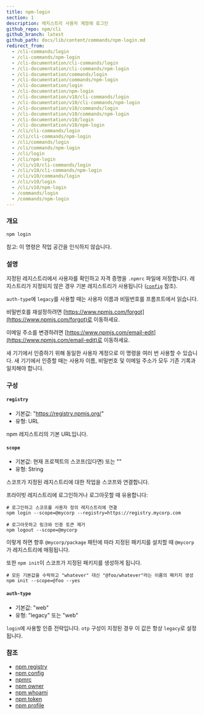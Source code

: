 ```yaml
---
title: npm-login
section: 1
description: 레지스트리 사용자 계정에 로그인
github_repo: npm/cli
github_branch: latest
github_path: docs/lib/content/commands/npm-login.md
redirect_from:
  - /cli-commands/login
  - /cli-commands/npm-login
  - /cli-documentation/cli-commands/login
  - /cli-documentation/cli-commands/npm-login
  - /cli-documentation/commands/login
  - /cli-documentation/commands/npm-login
  - /cli-documentation/login
  - /cli-documentation/npm-login
  - /cli-documentation/v10/cli-commands/login
  - /cli-documentation/v10/cli-commands/npm-login
  - /cli-documentation/v10/commands/login
  - /cli-documentation/v10/commands/npm-login
  - /cli-documentation/v10/login
  - /cli-documentation/v10/npm-login
  - /cli/cli-commands/login
  - /cli/cli-commands/npm-login
  - /cli/commands/login
  - /cli/commands/npm-login
  - /cli/login
  - /cli/npm-login
  - /cli/v10/cli-commands/login
  - /cli/v10/cli-commands/npm-login
  - /cli/v10/commands/login
  - /cli/v10/login
  - /cli/v10/npm-login
  - /commands/login
  - /commands/npm-login
---
```


### 개요

```bash
npm login
```

참고: 이 명령은 작업 공간을 인식하지 않습니다.

### 설명

지정된 레지스트리에서 사용자를 확인하고 자격 증명을 `.npmrc` 파일에 저장합니다. 레지스트리가 지정되지 않은 경우 기본 레지스트리가 사용됩니다 ([`config`](/cli/v10/using-npm/config) 참조).

`auth-type`에 `legacy`를 사용할 때는 사용자 이름과 비밀번호를 프롬프트에서 읽습니다.

비밀번호를 재설정하려면 [https://www.npmjs.com/forgot](https://www.npmjs.com/forgot)로 이동하세요.

이메일 주소를 변경하려면 [https://www.npmjs.com/email-edit](https://www.npmjs.com/email-edit)로 이동하세요.

새 기기에서 인증하기 위해 동일한 사용자 계정으로 이 명령을 여러 번 사용할 수 있습니다. 새 기기에서 인증할 때는 사용자 이름, 비밀번호 및 이메일 주소가 모두 기존 기록과 일치해야 합니다.

### 구성

#### `registry`

- 기본값: "https://registry.npmjs.org/"
- 유형: URL

npm 레지스트리의 기본 URL입니다.

#### `scope`

- 기본값: 현재 프로젝트의 스코프(있다면) 또는 ""
- 유형: String

스코프가 지정된 레지스트리에 대한 작업을 스코프와 연결합니다.

프라이빗 레지스트리에 로그인하거나 로그아웃할 때 유용합니다:

```
# 로그인하고 스코프를 사용자 정의 레지스트리에 연결
npm login --scope=@mycorp --registry=https://registry.mycorp.com

# 로그아웃하고 링크와 인증 토큰 제거
npm logout --scope=@mycorp
```

이렇게 하면 향후 `@mycorp/package` 패턴에 따라 지정된 패키지를 설치할 때 `@mycorp`가 레지스트리에 매핑됩니다.

또한 `npm init`이 스코프가 지정된 패키지를 생성하게 됩니다.

```
# 모든 기본값을 수락하고 "whatever" 대신 "@foo/whatever"라는 이름의 패키지 생성
npm init --scope=@foo --yes
```

#### `auth-type`

- 기본값: "web"
- 유형: "legacy" 또는 "web"

`login`에 사용할 인증 전략입니다. `otp` 구성이 지정된 경우 이 값은 항상 `legacy`로 설정됩니다.

### 참조

- [npm registry](/cli/v10/using-npm/registry)
- [npm config](/cli/v10/commands/npm-config)
- [npmrc](/cli/v10/configuring-npm/npmrc)
- [npm owner](/cli/v10/commands/npm-owner)
- [npm whoami](/cli/v10/commands/npm-whoami)
- [npm token](/cli/v10/commands/npm-token)
- [npm profile](/cli/v10/commands/npm-profile)
